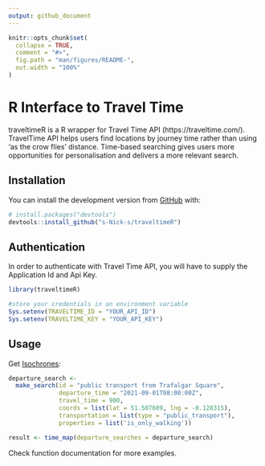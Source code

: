 ```yaml
---
output: github_document
---
```


<!-- README.md is generated from README.Rmd. Please edit that file -->

```r
knitr::opts_chunk$set(
  collapse = TRUE,
  comment = "#>",
  fig.path = "man/figures/README-",
  out.width = "100%"
)
```

# R Interface to Travel Time

<!-- badges: start -->
<!-- badges: end -->

traveltimeR is a R wrapper for Travel Time API (https://traveltime.com/). TravelTime API helps users find locations by journey time rather than using ‘as the crow flies’ distance. Time-based searching gives users more opportunities for personalisation and delivers a more relevant search.

## Installation

You can install the development version from [GitHub](https://github.com/) with:

``` r
# install.packages("devtools")
devtools::install_github("s-Nick-s/traveltimeR")
```

## Authentication

In order to authenticate with Travel Time API, you will have to supply the Application Id and Api Key. 

```r
library(traveltimeR)

#store your credentials in an environment variable
Sys.setenv(TRAVELTIME_ID = "YOUR_API_ID")
Sys.setenv(TRAVELTIME_KEY = "YOUR_API_KEY")
```

## Usage

Get [Isochrones](https://traveltime.com/docs/api/reference/isochrones):

```r

departure_search <-
  make_search(id = "public transport from Trafalgar Square",
              departure_time = "2021-09-01T08:00:00Z",
              travel_time = 900,
              coords = list(lat = 51.507609, lng = -0.128315),
              transportation = list(type = "public_transport"),
              properties = list('is_only_walking'))

result <- time_map(departure_searches = departure_search)

```

Check function documentation for more examples.


